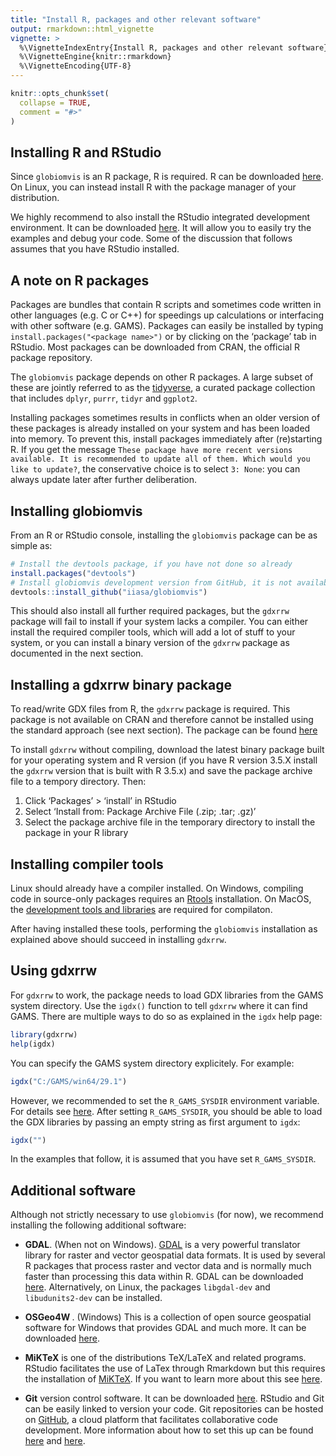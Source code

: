 ```yaml
---
title: "Install R, packages and other relevant software"
output: rmarkdown::html_vignette
vignette: >
  %\VignetteIndexEntry{Install R, packages and other relevant software}
  %\VignetteEngine{knitr::rmarkdown}
  %\VignetteEncoding{UTF-8}
---
```


```r
knitr::opts_chunk$set(
  collapse = TRUE,
  comment = "#>"
)
```

## Installing R and RStudio

Since `globiomvis` is an R package, R is required. R can be downloaded [here](https://cran.r-project.org). On Linux, you can instead install R with the package manager of your distribution.

We highly recommend to also install the RStudio integrated development environment. It can be downloaded [here](https://rstudio.com/products/rstudio/download/). It will allow you to easily try the examples and debug your code. Some of the discussion that follows assumes that you have RStudio installed.

## A note on R packages

Packages are bundles that contain R scripts and sometimes code written in other languages (e.g. C or C++) for speedings up calculations or interfacing with other software (e.g. GAMS). Packages can easily be installed by typing `install.packages("<package name>")` or by clicking on the 'package' tab in RStudio. Most packages can be downloaded from CRAN, the official R package repository.

The `globiomvis` package depends on other R packages. A large subset of these are jointly referred to as the [tidyverse](https://www.tidyverse.org/), a curated package collection that includes `dplyr`, `purrr`, `tidyr` and `ggplot2`.

Installing packages sometimes results in conflicts when an older version of these packages is already installed on your system and has been loaded into memory. To prevent this, install packages immediately after (re)starting R. If you get the message `These package have more recent versions available. It is recommended to update all of them. Which would you like to update?`, the conservative choice is  to select `3: None`: you can always update later after further deliberation.

## Installing globiomvis


From an R or RStudio console, installing the `globiomvis` package can be as simple as:

```r
# Install the devtools package, if you have not done so already
install.packages("devtools")
# Install globiomvis development version from GitHub, it is not available on CRAN
devtools::install_github("iiasa/globiomvis")
```


This should also install all further required packages, but the `gdxrrw` package will fail to install if your system lacks a compiler. You can either install the required compiler tools, which will add a lot of stuff to your system, or you can install a binary version of the `gdxrrw` package as documented in the next section.

## Installing a gdxrrw binary package

To read/write GDX files from R, the `gdxrrw` package is required. This package is not available on CRAN and therefore cannot be installed using the standard approach (see next section). The package can be found [here](https://support.gams.com/gdxrrw:interfacing_gams_and_r)

To install `gdxrrw` without compiling, download the latest binary package built for your operating system and R version (if you have R version 3.5.X install the `gdxrrw` version that is built with R 3.5.x) and save the package archive file to a tempory directory. Then:

1. Click 'Packages' > 'install' in RStudio
2. Select 'Install from: Package Archive File (.zip; .tar; .gz)'
3. Select the package archive file in the temporary directory to install the package in your R library

## Installing compiler tools

Linux should already have a compiler installed. On Windows, compiling code in source-only packages requires an [Rtools](https://cran.r-project.org/bin/windows/Rtools) installation. On MacOS, the [development tools and libraries](https://cran.r-project.org/bin/macosx/tools) are required for compilaton.

After having installed these tools, performing the `globiomvis` installation as explained above should succeed in installing `gdxrrw`.

## Using gdxrrw

For `gdxrrw` to work, the package needs to load GDX libraries from the GAMS system directory. Use the `igdx()` function to tell `gdxrrw` where it can find GAMS. There are multiple ways to do so as explained in the `igdx` help page:

```r
library(gdxrrw)
help(igdx)
```

You can specify the GAMS system directory explicitely. For example:

```r
igdx("C:/GAMS/win64/29.1")
```

However, we recommended to set the `R_GAMS_SYSDIR` environment variable. For details see [here](https://iiasa.github.io/GLOBIOM/R.html). After setting `R_GAMS_SYSDIR`, you should be able to load the GDX libraries by passing an empty string as first argument to `igdx`:

```r
igdx("")
```

In the examples that follow, it is assumed that you have set `R_GAMS_SYSDIR`.

## Additional software

Although not strictly necessary to use `globiomvis` (for now), we recommend installing the following additional software:

* **GDAL**. (When not on Windows). [GDAL](https://en.wikipedia.org/wiki/GDAL) is a very powerful translator library for raster and vector geospatial data formats. It is used by several R packages that process raster and vector data and is normally much faster than processing this data within R. GDAL can be downloaded [here](https://gdal.org/download.html). Alternatively, on Linux, the packages `libgdal-dev` and `libudunits2-dev` can be installed.

* **OSGeo4W **. (Windows) This is a collection of open source geospatial software for Windows that provides GDAL and much more. It can be downloaded [here](https://trac.osgeo.org/osgeo4w).

* **MiKTeX** is one of the distributions TeX/LaTeX and related programs. RStudio facilitates the use of LaTex through Rmarkdown but this requires the installation of [MiKTeX](https://miktex.org). If you want to learn more about this see [here](https://bookdown.org/yihui/rmarkdown/).

* **Git** version control software. It can be downloaded [here](https://git-scm.com/book/en/v2/Getting-Started-Installing-Git). RStudio and Git can be easily linked to version your code. Git repositories can be hosted on [GitHub](https://github.com/about), a cloud platform that facilitates collaborative code development. More information about how to set this up can be found [here](https://www.r-bloggers.com/rstudio-and-github/) and [here](https://www.r-bloggers.com/using-rstudio-and-git-version-control/).
